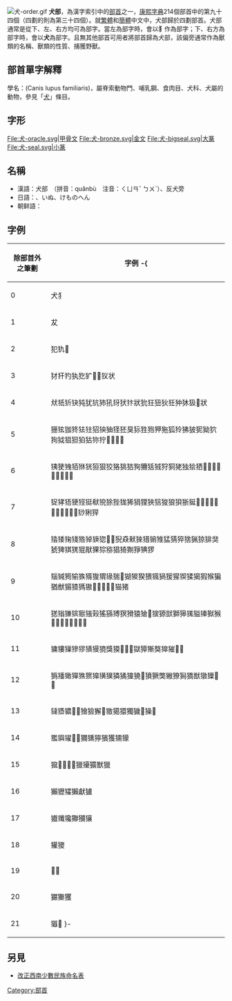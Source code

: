 [[File:犬-order.gif|thumb]]
'''犬部'''，為漢字索引中的[[部首|部首]]之一，[[康熙字典|康熙字典]]214個部首中的第九十四個（四劃的則為第三十四個）。就[[繁體|繁體]]和[[簡體|簡體]]中文中，犬部歸於四劃部首。犬部通常是從下、左、右方均可為部字。當左為部字時，會以'''犭'''作為部字；下、右方為部字時，會以'''犬'''為部字。且無其他部首可用者將部首歸為犬部，該偏旁通常作為獸類的名稱、獸類的性質、捕獲野獸。

== 部首單字解釋 ==

學名：(Canis lupus familiaris)，屬脊索動物門、哺乳鋼、食肉目、犬科、犬屬的動物，參見「[[犬|犬]]」條目。

== 字形 ==
<gallery>
File:犬-oracle.svg|甲骨文
File:犬-bronze.svg|金文
File:犬-bigseal.svg|大篆
File:犬-seal.svg|小篆
</gallery>

==名稱==
* 漢語：犬部　（拼音：quǎnbù　注音：ㄑㄩㄢˇ ㄅㄨˋ）、反犬旁
* 日語：{{lang|ja|犬部　（けんぶ）}}、いぬ、けものへん
* 朝鲜語：{{lang|ko|견부(犬部)}}

==字例==
{| border="1" cellpadding="3" cellspacing="0" style="border-collapse: collapse;text-align:left;"
! 除部首外之筆劃 !! 字例
-{
|----
| 0 || 犬犭
|----
| 1 || 犮
|----
| 2 || 犯犰𤜠
|----
| 3 || 犲犴犳犱犵犷𤜬𤜭𤜥状
|----
| 4 || 㹜㹝㹞㹟㹠犹犺犻犼犽犾犿狀狁狂狃狄狅狆狇𤜯𤝋狀
|----
| 5 || 㹪㹡㹢㹣㹤㹥㹦㹧㹨㹩狉狊狋狌狍狎狏狐狑狒狓狔狕狖狗狘狙狚狛狜狝狞𤝞𤝫𤝑𤝕
|----
| 6 || 㹫㹬㹭㹮㹯㹰狟狠狡狢狣狤狥狦狧狨狩狪狫独狯𤞏𤝹𤞐𤞑𤞒𤞓𤞔𤞕𤞖𤞘
|----
| 7 || 㹱㹲㹳㹴㹵㹶㹷㹸狳狴狵狶狷狸狹狺狻狼狽狾狿𤞦𤞧𤞨𤞩𤞪𤞫𤞺𤞻𤞼𤞽𤟂猀猁猂
|----
| 8 || 㹺㹻㹼㹽㹾㹿㹹㺀𤟎𤟛猊猋猌猍猎猏猚猛猜猝猞猟{{Lang|Ja|猪}}猄猅猆猇猈猉猐猑猒猓猔猕猖猗猘猙猠猡
|----
| 9 || 㺁㺂㺃㺄㺅𤟠𤟱猬猭猯𤠋猢猣猤猥猦猧猨猩猰猱猲猳猴猵猶猷猸猹獁獓𤠂𤠃𤠄𤠅𤠆猫猪
|----
| 10 || 㺊㺋㺌㺍㺇㺈㺉猺猻猼猽猾猿獊𤠚獀獂獃獅獆獇獈獉𤠒𤠣𤠤𤠰𤠱𤠲𤠳𤠴𤠶𤠷
|----
| 11 || 㺎㺏㺐㺑㺒㺓獌獍獎獏𤡌𤡚𤡛獄獐獑獒獔獕𤠹𤡁
|----
| 12 || 㺔㺕㺖㺗㺘㺙獋獚獛獜獝獞獟𤡮獖獗獘獙獠獡獢獣獤𤢂𤢇𤢈
|----
| 13 || 㺚㺛㺜𤢤𤢥獪獫獬𤢌獥獦獧獨獩𤢔𤢖𤢗
|----
| 14 || 㺝㺞㺟𤢫𤢬獮獯獰獱獲獳獴
|----
| 15 || 㺠𤢽𤢾𤢿𤣄獵獶獷獸獵
|----
| 16 || 獺㺡㺢獺獻獹
|----
| 17 || 㺣㺤㺥㺦獼獽
|----
| 18 || 獾獿
|----
| 19 || 𤣚玀
|----
| 20 || 玁玂玃
|----
| 21 || 㺧𤣡
}-
|}
==另見==
*[[改正西南少數民族命名表|改正西南少數民族命名表]]

{{康熙部首}}
{{lang-stub}}
[[Category:部首|Category:部首]]